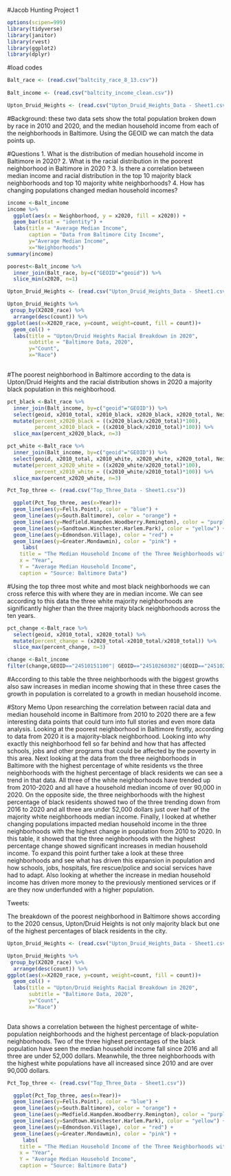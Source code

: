 #Jacob Hunting Project 1

```r

options(scipen=999)
library(tidyverse)
library(janitor)
library(rvest)
library(ggplot2)
library(dplyr)
```

#load codes 
```r
Balt_race <- (read.csv("baltcity_race_8_13.csv"))
  
Balt_income <- (read.csv("baltcity_income_clean.csv"))

Upton_Druid_Heights <- (read.csv("Upton_Druid_Heights_Data - Sheet1.csv"))

```

#Background: these two data sets show the total population broken down by race in 2010 and 2020, and the median household income from each of the neighborhoods in Baltimore. Using the GEOID we can match the data points up.

#Questions
1. What is the distribution of median household income in Baltimore in 2020?
2. What is the racial distribution in the poorest neighborhood in Baltimore in 2020 ?
3. Is there a correlation between median income and racial distribution in the top 10 majority black neighborhoods and top 10 majority white neighborhoods?
4. How has changing populations changed median household incomes?


```r
income <-Balt_income
income %>% 
  ggplot(aes(x = Neighborhood, y = x2020, fill = x2020)) +
  geom_bar(stat = "identity") +
  labs(title = "Average Median Income", 
       caption = "Data from Baltimore City Income",
       y="Average Median Income",
       x="Neighborhoods")
summary(income)


```


```r
poorest<-Balt_income %>%
  inner_join(Balt_race, by=c("GEOID"="geoid")) %>% 
  slice_min(x2020, n=1)
```


```r
Upton_Druid_Heights <- (read.csv("Upton_Druid_Heights_Data - Sheet1.csv"))

Upton_Druid_Heights %>% 
 group_by(X2020_race) %>% 
  arrange(desc(count)) %>% 
ggplot(aes(x=X2020_race, y=count, weight=count, fill = count))+
  geom_col() +
  labs(title = "Upton/Druid Heights Racial Breakdown in 2020", 
       subtitle = "Baltimore Data, 2020",
       y="Count",
       x="Race")
  
```
#The poorest neighborhood in Baltimore according to the data is Upton/Druid Heights and the racial distribution shows in 2020 a majority black population in this neighborhood.




```r

pct_black <-Balt_race %>% 
  inner_join(Balt_income, by=c("geoid"="GEOID")) %>% 
  select(geoid, x2010_total, x2010_black, x2020_black, x2020_total, Neighborhood, x2010, x2016, x2020) %>% 
  mutate(percent_x2020_black = ((x2020_black/x2020_total)*100),
         percent_x2010_black = ((x2010_black/x2010_total)*100)) %>% 
  slice_max(percent_x2020_black, n=3)

pct_white <-Balt_race %>%
  inner_join(Balt_income, by=c("geoid"="GEOID")) %>% 
  select(geoid, x2010_total, x2010_white, x2020_white, x2020_total, Neighborhood, x2010, x2016, x2020) %>% 
  mutate(percent_x2020_white = ((x2020_white/x2020_total)*100),
         percent_x2010_white = ((x2010_white/x2010_total)*100)) %>% 
  slice_max(percent_x2020_white, n=3)
```

```r
Pct_Top_three <- (read.csv("Top_Three_Data - Sheet1.csv"))

  ggplot(Pct_Top_three, aes(x=Year))+
  geom_line(aes(y=Fells.Point), color = "blue") +
  geom_line(aes(y=South.Baltimore), color = "orange") +
  geom_line(aes(y=Medfield.Hampden.Woodberry.Remington), color = "purple") +
  geom_line(aes(y=Sandtown.Winchester.Harlem.Park), color = "yellow") +
  geom_line(aes(y=Edmondson.Village), color = "red") +
  geom_line(aes(y=Greater.Mondawmin), color = "pink") +
     labs(
    title = "The Median Household Income of the Three Neighborhoods with the Highest Percentage of White and Black Residents in 2020",
    x = "Year",
    Y = "Average Median Household Income",
    caption = "Source: Baltimore Data")


```

#Using the top three most white and most black neighborhoods we can cross referce this with where they are in median income. We can see according to this data the three white majority neighborhoods are significantly higher than the three majority black neighborhoods across the ten years.



```r
pct_change <-Balt_race %>% 
  select(geoid, x2010_total, x2020_total) %>% 
  mutate(percent_change = (x2020_total-x2010_total/x2010_total)) %>% 
  slice_max(percent_change, n=3)

change <-Balt_income
filter(change,GEOID=="24510151100"| GEOID=="24510260302"|GEOID=="24510271200")

```

#According to this table the three neighborhoods with the biggest growths also saw increases in median income showing that in these three cases the growth in population is correlated to a growth in median household income.


#Story Memo
Upon researching the correlation between racial data and median household income in Baltimore from 2010 to 2020 there are a few interesting data points that could turn into full stories and even more data analysis.  Looking at the poorest neighborhood in Baltimore firstly, according to data from 2020 it is a majority-black neighborhood. Looking into why exactly this neighborhood fell so far behind and how that has affected schools, jobs and other programs that could be affected by the poverty in this area. Next looking at the data from the three neighborhoods in Baltimore with the highest percentage of white residents vs the three neighborhoods with the highest percentage of black residents we can see a trend in that data. All three of the white neighborhoods have trended up from 2010-2020 and all have a household median income of over 90,000 in 2020. On the opposite side, the three neighborhoods with the highest percentage of black residents showed two of the three trending down from 2016 to 2020 and all three are under 52,000 dollars just over half of the majority white neighborhoods median income. Finally, I looked at whether changing populations impacted median household income in the three neighborhoods with the highest change in population from 2010 to 2020. In this table, it showed that the three neighborhoods with the highest percentage change showed significant increases in median household income. To expand this point further take a look at these three neighborhoods and see what has driven this expansion in population and how schools, jobs, hospitals, fire rescue/police and social services have had to adapt. Also looking at whether the increase in median household income has driven more money to the previously mentioned services or if are they now underfunded with a higher population.

Tweets:

The breakdown of the poorest neighborhood in Baltimore shows according to the 2020 census, Upton/Druid Heights is not only majority black but one of the highest percentages of black residents in the city.
 
```r
Upton_Druid_Heights <- (read.csv("Upton_Druid_Heights_Data - Sheet1.csv"))

Upton_Druid_Heights %>% 
 group_by(X2020_race) %>% 
  arrange(desc(count)) %>% 
ggplot(aes(x=X2020_race, y=count, weight=count, fill = count))+
  geom_col() +
  labs(title = "Upton/Druid Heights Racial Breakdown in 2020", 
       subtitle = "Baltimore Data, 2020",
       y="Count",
       x="Race")
  
```
Data shows a correlation between the highest percentage of white-population neighborhoods and the highest percentage of black-population neighborhoods. Two of the three highest percentages of the black population have seen the median household income fall since 2016 and all three are under 52,000 dollars. Meanwhile, the three neighborhoods with the highest white populations have all increased since 2010 and are over 90,000 dollars.
```r
Pct_Top_three <- (read.csv("Top_Three_Data - Sheet1.csv"))

  ggplot(Pct_Top_three, aes(x=Year))+
  geom_line(aes(y=Fells.Point), color = "blue") +
  geom_line(aes(y=South.Baltimore), color = "orange") +
  geom_line(aes(y=Medfield.Hampden.Woodberry.Remington), color = "purple") +
  geom_line(aes(y=Sandtown.Winchester.Harlem.Park), color = "yellow") +
  geom_line(aes(y=Edmondson.Village), color = "red") +
  geom_line(aes(y=Greater.Mondawmin), color = "pink") +
     labs(
    title = "The Median Household Income of the Three Neighborhoods with the Highest Percentage of White and Black Residents in 2020",
    x = "Year",
    Y = "Average Median Household Income",
    caption = "Source: Baltimore Data")


```

